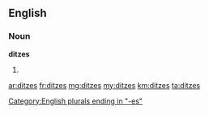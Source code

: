 ==English==

===Noun===
'''ditzes'''

# {{plural of|ditz}}

[[Category:English plurals ending in "-es"]]

[[ar:ditzes]]
[[fr:ditzes]]
[[mg:ditzes]]
[[my:ditzes]]
[[km:ditzes]]
[[ta:ditzes]]